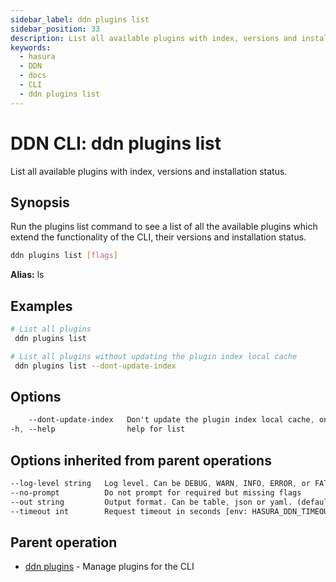 ```yaml
---
sidebar_label: ddn plugins list
sidebar_position: 33
description: List all available plugins with index, versions and installation status using the DDN CLI
keywords:
  - hasura
  - DDN
  - docs
  - CLI
  - ddn plugins list
---
```


# DDN CLI: ddn plugins list

List all available plugins with index, versions and installation status.

## Synopsis

Run the plugins list command to see a list of all the available plugins which extend the functionality of the CLI, their
versions and installation status.

```bash
ddn plugins list [flags]
```

**Alias:** ls

## Examples

```bash
# List all plugins
 ddn plugins list

# List all plugins without updating the plugin index local cache
 ddn plugins list --dont-update-index
```

## Options

```sass
    --dont-update-index   Don't update the plugin index local cache, only show the list
-h, --help                help for list
```

## Options inherited from parent operations

```sass
--log-level string   Log level. Can be DEBUG, WARN, INFO, ERROR, or FATAL. (default "INFO")
--no-prompt          Do not prompt for required but missing flags
--out string         Output format. Can be table, json or yaml. (default "table")
--timeout int        Request timeout in seconds [env: HASURA_DDN_TIMEOUT] (default 100)
```

## Parent operation

- [ddn plugins](/cli/commands/ddn_plugins) - Manage plugins for the CLI
